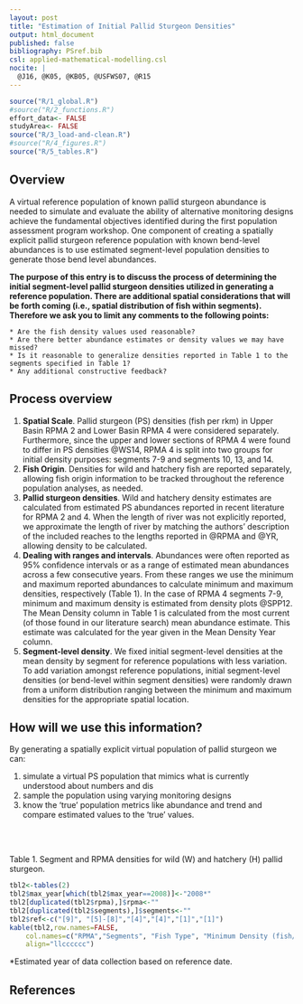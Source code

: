 ```yaml
---
layout: post
title: "Estimation of Initial Pallid Sturgeon Densities"
output: html_document
published: false
bibliography: PSref.bib
csl: applied-mathematical-modelling.csl
nocite: | 
  @J16, @K05, @KB05, @USFWS07, @R15
---
```



```r
source("R/1_global.R")
#source("R/2_functions.R")
effort_data<- FALSE
studyArea<- FALSE
source("R/3_load-and-clean.R")
#source("R/4_figures.R")
source("R/5_tables.R")
``` 

## Overview
A virtual reference population of known pallid sturgeon abundance is needed to simulate and evaluate the ability of alternative monitoring designs achieve the fundamental objectives identified during the first population assessment program workshop.  One component of creating a spatially explicit pallid sturgeon reference population with known bend-level abundances is to use estimated segment-level population densities to generate those bend level abundances.  

**The purpose of this entry is to discuss the process of determining the initial segment-level pallid sturgeon densities utilized in generating a reference population. There are additional spatial considerations that will be forth coming (i.e., spatial distribution of fish within segments).  Therefore we ask you to limit any comments to the following points:**

    * Are the fish density values used reasonable?
    * Are there better abundance estimates or density values we may have missed?
    * Is it reasonable to generalize densities reported in Table 1 to the segments specified in Table 1?
    * Any additional constructive feedback?

## Process overview

1. **Spatial Scale**. Pallid sturgeon (PS) densities (fish per rkm) in Upper Basin RPMA 2 and Lower Basin RPMA 4 were considered separately.  Furthermore, since the upper and lower sections of RPMA 4 were found to differ in PS densities @WS14, RPMA 4 is split into two groups for initial density purposes: segments 7-9 and segments 10, 13, and 14.
1. **Fish Origin**. Densities for wild and hatchery fish are reported separately, allowing fish origin information to be tracked throughout the reference population analyses, as needed. 
1. **Pallid sturgeon densities**.  Wild and hatchery density estimates are calculated from estimated PS abundances reported in recent literature for RPMA 2 and 4.  When the length of river was not explicitly reported, we approximate the length of river by matching the authors' description of the included reaches to the lengths reported in @RPMA and @YR, allowing density to be calculated.  
1. **Dealing with ranges and intervals**. Abundances were often reported as 95% confidence intervals or as a range of estimated mean abundances across a few consecutive years.  From these ranges we use the minimum and maximum reported abundances to calculate minimum and maximum densities, respectively (Table 1).  In the case of RPMA 4 segments 7-9, minimum and maximum density is estimated from density plots @SPP12.  The Mean Density column in Table 1 is calculated from the most current (of those found in our literature search) mean abundance estimate.  This estimate was calculated for the year given in the Mean Density Year column.
1. **Segment-level density**. We fixed initial segment-level densities at the mean density by segment for reference populations with less variation.  To add variation amongst reference populations, initial segment-level densities (or bend-level within segment densities) were randomly drawn from a uniform distribution ranging between the minimum and maximum densities for the appropriate spatial location.  

## How will we use this information?

By generating a spatially explicit virtual population of pallid sturgeon we can:

1. simulate a virtual PS population that mimics what is currently understood about numbers and dis 
1. sample the population using varying monitoring designs
1. know the 'true' population metrics like abundance and trend and compare estimated values to the 'true' values. 


<!--
## Assumptions
1. 
-->

<!--
## Tables
-->

<br>
<br>

Table 1. Segment and RPMA densities for wild (W) and hatchery (H) pallid sturgeon.

```r
tbl2<-tables(2)
tbl2$max_year[which(tbl2$max_year==2008)]<-"2008*"
tbl2[duplicated(tbl2$rpma),]$rpma<-""
tbl2[duplicated(tbl2$segments),]$segments<-""
tbl2$ref<-c("[9]", "[5]-[8]","[4]","[4]","[1]","[1]")
kable(tbl2,row.names=FALSE,
    col.names=c("RPMA","Segments", "Fish Type", "Minimum Density (fish/rkm)", "Maximum Density (fish/rkm)",  "Mean Density (fish/rkm)", "Mean Density Year", "References"),
    align="llcccccc")
``` 
  
  *Estimated year of data collection based on reference date.  

## References